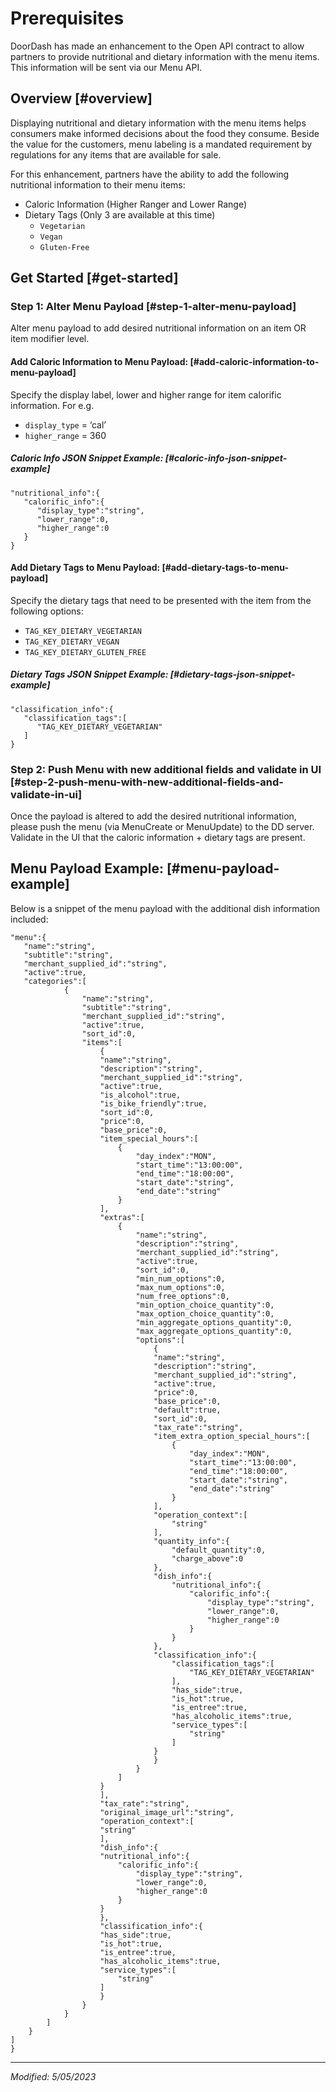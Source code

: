 # Prerequisites

DoorDash has made an enhancement to the Open API contract to allow partners to provide
nutritional and dietary information with the menu items. This information will be sent via our Menu API.

## Overview [#overview]

Displaying nutritional and dietary information with the menu items helps consumers make
informed decisions about the food they consume. Beside the value for the customers, menu
labeling is a mandated requirement by regulations for any items that are available for sale.

For this enhancement, partners have the ability to add the following nutritional information to their menu items:

* Caloric Information (Higher Ranger and Lower Range)
* Dietary Tags (Only 3 are available at this time)
  + `Vegetarian`
  + `Vegan`
  + `Gluten-Free`

## Get Started [#get-started]

### Step 1: Alter Menu Payload [#step-1-alter-menu-payload]

Alter menu payload to add desired nutritional information on an item OR item modifier level.

#### Add Caloric Information to Menu Payload: [#add-caloric-information-to-menu-payload]

Specify the display label, lower and higher range for item calorific information. For e.g.

* `display_type` = ‘cal’
* `higher_range` = 360

##### Caloric Info JSON Snippet Example: [#caloric-info-json-snippet-example]

```
"nutritional_info":{  
   "calorific_info":{  
      "display_type":"string",  
      "lower_range":0,  
      "higher_range":0  
   }  
}  

```

#### Add Dietary Tags to Menu Payload: [#add-dietary-tags-to-menu-payload]

Specify the dietary tags that need to be presented with the item from the following options:

* `TAG_KEY_DIETARY_VEGETARIAN`
* `TAG_KEY_DIETARY_VEGAN`
* `TAG_KEY_DIETARY_GLUTEN_FREE`

##### Dietary Tags JSON Snippet Example: [#dietary-tags-json-snippet-example]

```
"classification_info":{  
   "classification_tags":[  
      "TAG_KEY_DIETARY_VEGETARIAN"  
   ]  
}  

```

### Step 2: Push Menu with new additional fields and validate in UI [#step-2-push-menu-with-new-additional-fields-and-validate-in-ui]

Once the payload is altered to add the desired nutritional information, please push the menu (via MenuCreate or MenuUpdate) to the DD server. Validate in the UI that the caloric information + dietary tags are present.




## Menu Payload Example: [#menu-payload-example]

Below is a snippet of the menu payload with the additional dish information included:

```
"menu":{  
   "name":"string",  
   "subtitle":"string",  
   "merchant_supplied_id":"string",  
   "active":true,  
   "categories":[  
            {  
                "name":"string",  
                "subtitle":"string",  
                "merchant_supplied_id":"string",  
                "active":true,  
                "sort_id":0,  
                "items":[  
                    {  
                    "name":"string",  
                    "description":"string",  
                    "merchant_supplied_id":"string",  
                    "active":true,  
                    "is_alcohol":true,  
                    "is_bike_friendly":true,  
                    "sort_id":0,  
                    "price":0,  
                    "base_price":0,  
                    "item_special_hours":[  
                        {  
                            "day_index":"MON",  
                            "start_time":"13:00:00",  
                            "end_time":"18:00:00",  
                            "start_date":"string",  
                            "end_date":"string"  
                        }  
                    ],  
                    "extras":[  
                        {  
                            "name":"string",  
                            "description":"string",  
                            "merchant_supplied_id":"string",  
                            "active":true,  
                            "sort_id":0,  
                            "min_num_options":0,  
                            "max_num_options":0,  
                            "num_free_options":0,  
                            "min_option_choice_quantity":0,  
                            "max_option_choice_quantity":0,  
                            "min_aggregate_options_quantity":0,  
                            "max_aggregate_options_quantity":0,  
                            "options":[  
                                {  
                                "name":"string",  
                                "description":"string",  
                                "merchant_supplied_id":"string",  
                                "active":true,  
                                "price":0,  
                                "base_price":0,  
                                "default":true,  
                                "sort_id":0,  
                                "tax_rate":"string",  
                                "item_extra_option_special_hours":[  
                                    {  
                                        "day_index":"MON",  
                                        "start_time":"13:00:00",  
                                        "end_time":"18:00:00",  
                                        "start_date":"string",  
                                        "end_date":"string"  
                                    }  
                                ],  
                                "operation_context":[  
                                    "string"  
                                ],  
                                "quantity_info":{  
                                    "default_quantity":0,  
                                    "charge_above":0  
                                },  
                                "dish_info":{  
                                    "nutritional_info":{  
                                        "calorific_info":{  
                                            "display_type":"string",  
                                            "lower_range":0,  
                                            "higher_range":0  
                                        }  
                                    }  
                                },  
                                "classification_info":{  
                                    "classification_tags":[  
                                        "TAG_KEY_DIETARY_VEGETARIAN"  
                                    ],  
                                    "has_side":true,  
                                    "is_hot":true,  
                                    "is_entree":true,  
                                    "has_alcoholic_items":true,  
                                    "service_types":[  
                                        "string"  
                                    ]  
                                }  
                                }  
                            }  
                        ]  
                    }  
                    ],  
                    "tax_rate":"string",  
                    "original_image_url":"string",  
                    "operation_context":[  
                    "string"  
                    ],  
                    "dish_info":{  
                    "nutritional_info":{  
                        "calorific_info":{  
                            "display_type":"string",  
                            "lower_range":0,  
                            "higher_range":0  
                        }  
                    }  
                    },  
                    "classification_info":{  
                    "has_side":true,  
                    "is_hot":true,  
                    "is_entree":true,  
                    "has_alcoholic_items":true,  
                    "service_types":[  
                        "string"  
                    ]  
                    }  
                }  
            }  
        ]  
    }  
]  
}  

```

---

*Modified: 5/05/2023*

